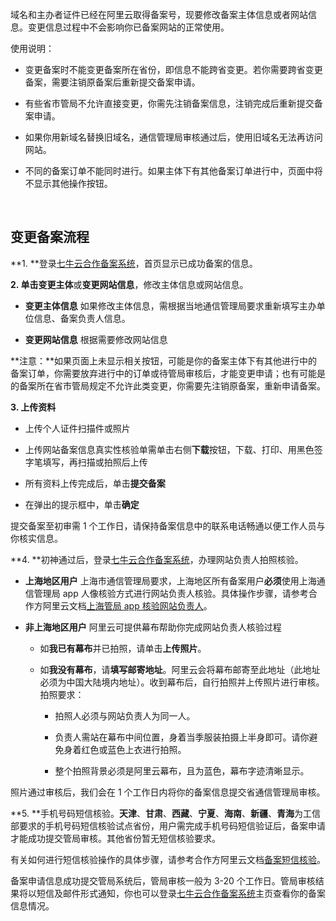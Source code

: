 域名和主办者证件已经在阿里云取得备案号，现要修改备案主体信息或者网站信息。变更信息过程中不会影响你已备案网站的正常使用。

使用说明：

- 变更备案时不能变更备案所在省份，即信息不能跨省变更。若你需要跨省变更备案，需要注销原备案后重新提交备案申请。

- 有些省市管局不允许直接变更，你需先注销备案信息，注销完成后重新提交备案申请。

- 如果你用新域名替换旧域名，通信管理局审核通过后，使用旧域名无法再访问网站。

- 不同的备案订单不能同时进行。如果主体下有其他备案订单进行中，页面中将不显示其他操作按钮。

<br>

## **变更备案流程**

**1. **登录[七牛云合作备案系统](https://portal.qiniu.com/qvm/beian)，首页显示已成功备案的信息。


**2. **单击**变更主体**或**变更网站信息**，修改主体信息或网站信息。

- **变更主体信息** 如果修改主体信息，需根据当地通信管理局要求重新填写主办单位信息、备案负责人信息。

- **变更网站信息** 根据需要修改网站信息

**注意：**如果页面上未显示相关按钮，可能是你的备案主体下有其他进行中的备案订单，你需要放弃进行中的订单或待管局审核后，才能变更申请；也有可能是的备案所在省市管局规定不允许此类变更，你需要先注销原备案，重新申请备案。

**3. 上传资料**

- 上传个人证件扫描件或照片

- 上传网站备案信息真实性核验单需单击右侧**下载**按钮，下载、打印、用黑色签字笔填写，再扫描或拍照后上传

- 所有资料上传完成后，单击**提交备案**

- 在弹出的提示框中，单击**确定**

提交备案至初审需 1 个工作日，请保持备案信息中的联系电话畅通以便工作人员与你核实信息。

**4. **初神通过后，登录[七牛云合作备案系统](https://portal.qiniu.com/qvm/beian)，办理网站负责人拍照核验。

- **上海地区用户** 上海市通信管理局要求，上海地区所有备案用户**必须**使用上海通信管理局 app 人像核验方式进行网站负责人核验。具体操作步骤，请参考合作方阿里云文档[上海管局 app 核验网站负责人](https://help.aliyun.com/document_detail/42692.html?spm=a2c4g.11186623.2.21.c9vTZQ)。

- **非上海地区用户** 阿里云可提供幕布帮助你完成网站负责人核验过程

	- 如**我已有幕布**并已拍照，请单击**上传照片**。
    
	- 如**我没有幕布**，请**填写邮寄地址**。阿里云会将幕布邮寄至此地址（此地址必须为中国大陆境内地址）。收到幕布后，自行拍照并上传照片进行审核。拍照要求：
    
		- 拍照人必须与网站负责人为同一人。
    
		- 负责人需站在幕布中间位置，身着当季服装拍摄上半身即可。请你避免身着红色或蓝色上衣进行拍照。
    
		- 整个拍照背景必须是阿里云幕布，且为蓝色，幕布字迹清晰显示。
    
照片通过审核后，我们会在 1 个工作日内将你的备案信息提交省通信管理局审核。

**5. **手机号码短信核验。**天津**、**甘肃**、**西藏**、**宁夏**、**海南**、**新疆**、**青海**为工信部要求的手机号码短信核验试点省份，用户需完成手机号码短信验证后，备案申请才能成功提交管局审核。其他省份暂无短信核验要求。

有关如何进行短信核验操作的具体步骤，请参考合作方阿里云文档[备案短信核验](https://help.aliyun.com/document_detail/63826.html?spm=a2c4g.11186623.2.22.c9vTZQ)。

备案申请信息成功提交管局系统后，管局审核一般为 3-20 个工作日。管局审核结果将以短信及邮件形式通知，你也可以登录[七牛云合作备案系统](https://portal.qiniu.com/qvm/beian)主页查看你的备案信息情况。